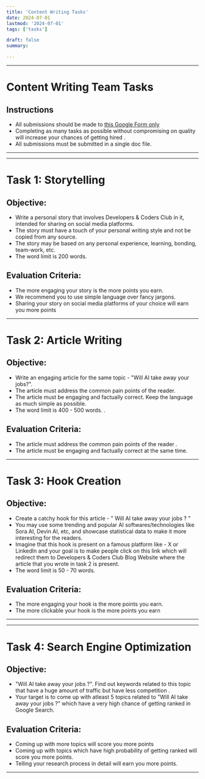 ```yaml
---
title: 'Content Writing Tasks'
date: 2024-07-01
lastmod: '2024-07-01'
tags: ['tasks']

draft: false
summary: 

---
```


---
# Content Writing Team Tasks


## Instructions

* All submissions should be made to [this Google Form only](https://docs.google.com/forms/d/1gj9WtBbAL7FYAia-MXCQZzuGoakDD6Um6rC_uDWGBHQ) 
* Completing as many tasks as possible without compromising on quality will increase your chances of getting hired .
* All submissions must be submitted in a single doc file.



---

---

# Task 1: Storytelling 

## Objective:
* Write a personal story that involves Developers & Coders Club in it, intended for sharing on social media platforms. 
* The story must have a touch of your personal writing style and not be copied from any source. 
* The story may be based on any personal experience, learning, bonding, team-work, etc. 
* The word limit is 200 words.


## Evaluation  Criteria:
- The more engaging your story is the more points you earn.
- We recommend you to use simple language over fancy jargons.
- Sharing your story  on social media platforms of your choice will earn you more points






---

# Task 2: Article Writing 

## Objective:
- Write an engaging article for the same topic - "Will AI take away your jobs?". 
- The article must address the common pain points of the reader. 
- The article must be engaging and  factually correct. Keep the language as much simple as possible.  
- The word limit is 400 - 500 words.
. 

## Evaluation  Criteria:
- The article must  address the  common pain points of the reader .
- The article must be engaging and factually correct at the same time.








---
# Task 3: Hook Creation

## Objective:
 - Create a catchy hook for this article - " Will AI take away your jobs ? "
 - You may use some trending and popular AI softwares/technologies like Sora AI, Devin AI, etc, and showcase statistical data to make it more interesting for the readers. 
 - Imagine that this hook is present on a famous platform like - X or LinkedIn and your goal is to make people click on this link which will redirect them to Developers & Coders Club Blog Website where the article that you wrote in task 2 is present.
 - The word limit is 50 - 70 words.


## Evaluation  Criteria:
- The more engaging your hook is the more points you earn.
- The more clickable your hook is the more points you earn

---

---

# Task 4: Search Engine Optimization

## Objective: 
- "Will AI take away your jobs ?". Find out keywords related to this topic that have a huge amount of traffic but have less competition .
- Your target is to come up with atleast 5  topics related to "Will AI take away your jobs ?" which have a very high chance of getting ranked in Google Search.



 ## Evaluation Criteria:

-  Coming up with more topics will score you more points 
-  Coming up with topics which have high probability  of getting ranked  will score you more points.
-  Telling your research process in detail will earn you more points.


---


